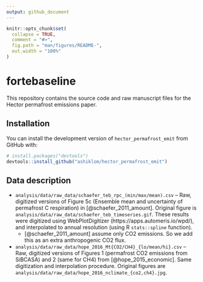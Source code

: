 ```yaml
---
output: github_document
---
```


<!-- README.md is generated from README.Rmd. Please edit that file -->

```r
knitr::opts_chunk$set(
  collapse = TRUE,
  comment = "#>",
  fig.path = "man/figures/README-",
  out.width = "100%"
)
```
# fortebaseline

This repository contains the source code and raw manuscript files for the Hector permafrost emissions paper.

## Installation

You can install the development version of `hector_permafrost_emit` from GitHub with:

```r
# install.packages("devtools")
devtools::install_github("ashiklom/hector_permafrost_emit")
```

## Data description

- `analysis/data/raw_data/schaefer_teb_rpc_(min/max/mean).csv` -- Raw, digitized versions of Figure 5c (Ensemble mean and uncertainty of permafrost C respiration) in [@schaefer_2011_amount]. Original figure is `analysis/data/raw_data/schaefer_teb_timeseries.gif`. These results were digitized using WebPlotDigitizer (https://apps.automeris.io/wpd/), and interpolated to annual resolution (using R `stats::spline` function).
    - [@schaefer_2011_amount] assume only CO2 emissions. So we add this as an extra anthropogenic CO2 flux.
- `analysis/data/raw_data/hope_2016_Mt{CO2/CH4}_{lo/mean/hi}.csv` -- Raw, digitized versions of Figures 1 (permafrost CO2 emissions from SiBCASA) and 2 (same for CH4) from [@hope_2015_economic]. Same digitization and interpolation procedure. Original figures are `analysis/data/raw_data/hope_2016_nclimate_{co2,ch4}.jpg`.
